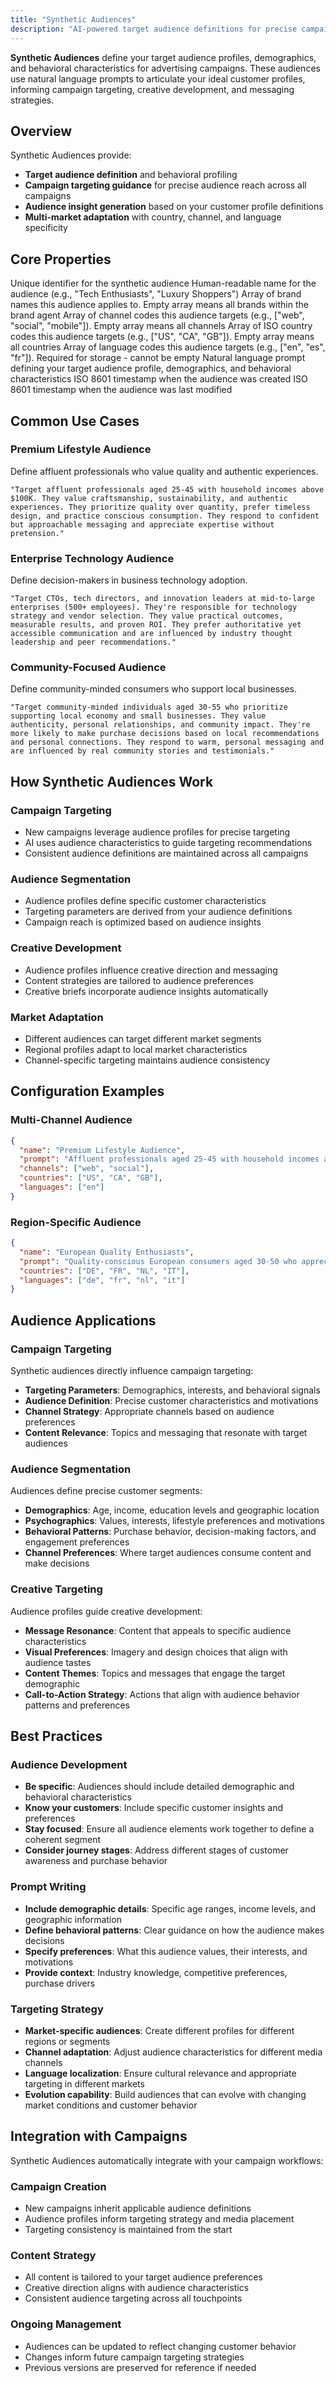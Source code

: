 ```yaml
---
title: "Synthetic Audiences"
description: "AI-powered target audience definitions for precise campaign targeting"
---
```


**Synthetic Audiences** define your target audience profiles, demographics, and behavioral characteristics for advertising campaigns. These audiences use natural language prompts to articulate your ideal customer profiles, informing campaign targeting, creative development, and messaging strategies.

## Overview

Synthetic Audiences provide:
- **Target audience definition** and behavioral profiling
- **Campaign targeting guidance** for precise audience reach across all campaigns
- **Audience insight generation** based on your customer profile definitions
- **Multi-market adaptation** with country, channel, and language specificity

## Core Properties

<ResponseField name="id" type="string" required>
  Unique identifier for the synthetic audience
</ResponseField>

<ResponseField name="name" type="string" required>
  Human-readable name for the audience (e.g., "Tech Enthusiasts", "Luxury Shoppers")
</ResponseField>

<ResponseField name="brands" type="string[]" required>
  Array of brand names this audience applies to. Empty array means all brands within the brand agent
</ResponseField>

<ResponseField name="channels" type="string[]" required>
  Array of channel codes this audience targets (e.g., ["web", "social", "mobile"]). Empty array means all channels
</ResponseField>

<ResponseField name="countries" type="string[]" required>
  Array of ISO country codes this audience targets (e.g., ["US", "CA", "GB"]). Empty array means all countries
</ResponseField>

<ResponseField name="languages" type="string[]" required>
  Array of language codes this audience targets (e.g., ["en", "es", "fr"]). Required for storage - cannot be empty
</ResponseField>

<ResponseField name="prompt" type="string" required>
  Natural language prompt defining your target audience profile, demographics, and behavioral characteristics
</ResponseField>

<ResponseField name="createdAt" type="datetime" required>
  ISO 8601 timestamp when the audience was created
</ResponseField>

<ResponseField name="updatedAt" type="datetime" required>
  ISO 8601 timestamp when the audience was last modified
</ResponseField>

## Common Use Cases

### Premium Lifestyle Audience
Define affluent professionals who value quality and authentic experiences.

```
"Target affluent professionals aged 25-45 with household incomes above $100K. They value craftsmanship, sustainability, and authentic experiences. They prioritize quality over quantity, prefer timeless design, and practice conscious consumption. They respond to confident but approachable messaging and appreciate expertise without pretension."
```

### Enterprise Technology Audience
Define decision-makers in business technology adoption.

```
"Target CTOs, tech directors, and innovation leaders at mid-to-large enterprises (500+ employees). They're responsible for technology strategy and vendor selection. They value practical outcomes, measurable results, and proven ROI. They prefer authoritative yet accessible communication and are influenced by industry thought leadership and peer recommendations."
```

### Community-Focused Audience
Define community-minded consumers who support local businesses.

```
"Target community-minded individuals aged 30-55 who prioritize supporting local economy and small businesses. They value authenticity, personal relationships, and community impact. They're more likely to make purchase decisions based on local recommendations and personal connections. They respond to warm, personal messaging and are influenced by real community stories and testimonials."
```

## How Synthetic Audiences Work

### Campaign Targeting
- New campaigns leverage audience profiles for precise targeting
- AI uses audience characteristics to guide targeting recommendations
- Consistent audience definitions are maintained across all campaigns

### Audience Segmentation
- Audience profiles define specific customer characteristics
- Targeting parameters are derived from your audience definitions
- Campaign reach is optimized based on audience insights

### Creative Development
- Audience profiles influence creative direction and messaging
- Content strategies are tailored to audience preferences
- Creative briefs incorporate audience insights automatically

### Market Adaptation
- Different audiences can target different market segments
- Regional profiles adapt to local market characteristics
- Channel-specific targeting maintains audience consistency

## Configuration Examples

### Multi-Channel Audience
```json
{
  "name": "Premium Lifestyle Audience",
  "prompt": "Affluent professionals aged 25-45 with household incomes above $100K who value quality and craftsmanship. They prioritize timeless design, sustainability, and authentic experiences. They prefer confident yet approachable communication.",
  "channels": ["web", "social"],
  "countries": ["US", "CA", "GB"],
  "languages": ["en"]
}
```

### Region-Specific Audience
```json
{
  "name": "European Quality Enthusiasts",
  "prompt": "Quality-conscious European consumers aged 30-50 who appreciate traditional craftsmanship, heritage brands, and attention to detail. They value sustainable practices and are willing to pay premium for authentic products.",
  "countries": ["DE", "FR", "NL", "IT"],
  "languages": ["de", "fr", "nl", "it"]
}
```

## Audience Applications

### Campaign Targeting
Synthetic audiences directly influence campaign targeting:
- **Targeting Parameters**: Demographics, interests, and behavioral signals
- **Audience Definition**: Precise customer characteristics and motivations  
- **Channel Strategy**: Appropriate channels based on audience preferences
- **Content Relevance**: Topics and messaging that resonate with target audiences

### Audience Segmentation
Audiences define precise customer segments:
- **Demographics**: Age, income, education levels and geographic location
- **Psychographics**: Values, interests, lifestyle preferences and motivations
- **Behavioral Patterns**: Purchase behavior, decision-making factors, and engagement preferences
- **Channel Preferences**: Where target audiences consume content and make decisions

### Creative Targeting
Audience profiles guide creative development:
- **Message Resonance**: Content that appeals to specific audience characteristics
- **Visual Preferences**: Imagery and design choices that align with audience tastes
- **Content Themes**: Topics and messages that engage the target demographic
- **Call-to-Action Strategy**: Actions that align with audience behavior patterns and preferences

## Best Practices

### Audience Development
- **Be specific**: Audiences should include detailed demographic and behavioral characteristics
- **Know your customers**: Include specific customer insights and preferences
- **Stay focused**: Ensure all audience elements work together to define a coherent segment
- **Consider journey stages**: Address different stages of customer awareness and purchase behavior

### Prompt Writing
- **Include demographic details**: Specific age ranges, income levels, and geographic information
- **Define behavioral patterns**: Clear guidance on how the audience makes decisions
- **Specify preferences**: What this audience values, their interests, and motivations
- **Provide context**: Industry knowledge, competitive preferences, purchase drivers

### Targeting Strategy
- **Market-specific audiences**: Create different profiles for different regions or segments
- **Channel adaptation**: Adjust audience characteristics for different media channels
- **Language localization**: Ensure cultural relevance and appropriate targeting in different markets
- **Evolution capability**: Build audiences that can evolve with changing market conditions and customer behavior

## Integration with Campaigns

Synthetic Audiences automatically integrate with your campaign workflows:

### Campaign Creation
- New campaigns inherit applicable audience definitions
- Audience profiles inform targeting strategy and media placement
- Targeting consistency is maintained from the start

### Content Strategy
- All content is tailored to your target audience preferences
- Creative direction aligns with audience characteristics
- Consistent audience targeting across all touchpoints

### Ongoing Management
- Audiences can be updated to reflect changing customer behavior
- Changes inform future campaign targeting strategies
- Previous versions are preserved for reference if needed